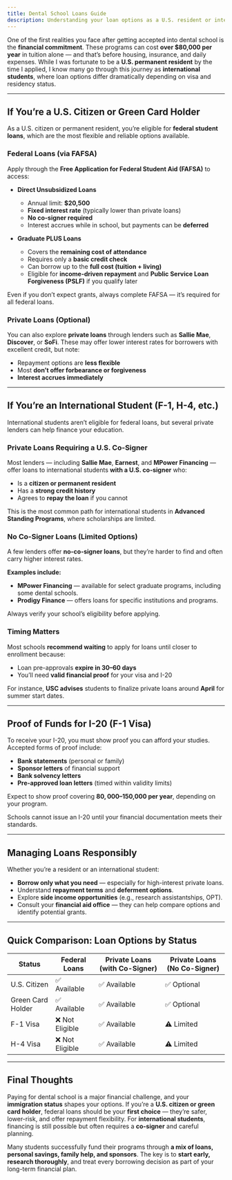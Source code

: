 ```yaml
---
title: Dental School Loans Guide
description: Understanding your loan options as a U.S. resident or international student in a U.S. dental program
---
```


One of the first realities you face after getting accepted into dental school is
the **financial commitment**. These programs can cost **over $80,000 per year**
in tuition alone — and that’s before housing, insurance, and daily expenses.
While I was fortunate to be a **U.S. permanent resident** by the time I applied,
I know many go through this journey as **international students**, where loan
options differ dramatically depending on visa and residency status.

---

## If You’re a U.S. Citizen or Green Card Holder

As a U.S. citizen or permanent resident, you’re eligible for **federal student
loans**, which are the most flexible and reliable options available.

### Federal Loans (via FAFSA)

Apply through the **Free Application for Federal Student Aid (FAFSA)** to access:

- **Direct Unsubsidized Loans**
  - Annual limit: **$20,500**
  - **Fixed interest rate** (typically lower than private loans)
  - **No co-signer required**
  - Interest accrues while in school, but payments can be **deferred**

- **Graduate PLUS Loans**
  - Covers the **remaining cost of attendance**
  - Requires only a **basic credit check**
  - Can borrow up to the **full cost (tuition + living)**
  - Eligible for **income-driven repayment** and **Public Service Loan Forgiveness (PSLF)** if you qualify later

<Aside>
  Even if you don’t expect grants, always complete FAFSA — it’s required for all federal loans.
</Aside>

### Private Loans (Optional)

You can also explore **private loans** through lenders such as **Sallie Mae**,
**Discover**, or **SoFi**. These may offer lower interest rates for borrowers
with excellent credit, but note:

- Repayment options are **less flexible**
- Most **don’t offer forbearance or forgiveness**
- **Interest accrues immediately**

---

## If You’re an International Student (F-1, H-4, etc.)

International students aren’t eligible for federal loans, but several private
lenders can help finance your education.

### Private Loans Requiring a U.S. Co-Signer

Most lenders — including **Sallie Mae**, **Earnest**, and **MPower Financing** —
offer loans to international students **with a U.S. co-signer** who:

- Is a **citizen or permanent resident**
- Has a **strong credit history**
- Agrees to **repay the loan** if you cannot

This is the most common path for international students in **Advanced Standing
Programs**, where scholarships are limited.

### No Co-Signer Loans (Limited Options)

A few lenders offer **no-co-signer loans**, but they’re harder to find and often
carry higher interest rates.

**Examples include:**

- **MPower Financing** — available for select graduate programs, including some
  dental schools.
- **Prodigy Finance** — offers loans for specific institutions and programs.

Always verify your school’s eligibility before applying.

### Timing Matters

Most schools **recommend waiting** to apply for loans until closer to enrollment
because:

- Loan pre-approvals **expire in 30–60 days**
- You’ll need **valid financial proof** for your visa and I-20

For instance, **USC advises** students to finalize private loans around **April**
for summer start dates.

---

## Proof of Funds for I-20 (F-1 Visa)

To receive your I-20, you must show proof you can afford your studies. Accepted
forms of proof include:

- **Bank statements** (personal or family)
- **Sponsor letters** of financial support
- **Bank solvency letters**
- **Pre-approved loan letters** (timed within validity limits)

Expect to show proof covering **$80,000–$150,000 per year**, depending on your
program.

<Aside>
  Schools cannot issue an I-20 until your financial documentation meets their standards.
</Aside>

---

## Managing Loans Responsibly

Whether you’re a resident or an international student:

- **Borrow only what you need** — especially for high-interest private loans.
- Understand **repayment terms** and **deferment options**.
- Explore **side income opportunities** (e.g., research assistantships, OPT).
- Consult your **financial aid office** — they can help compare options and
  identify potential grants.

---

## Quick Comparison: Loan Options by Status

| Status            | Federal Loans   | Private Loans (with Co-Signer) | Private Loans (No Co-Signer) |
| ----------------- | --------------- | ------------------------------ | ---------------------------- |
| U.S. Citizen      | ✅ Available    | ✅ Available                   | ✅ Optional                  |
| Green Card Holder | ✅ Available    | ✅ Available                   | ✅ Optional                  |
| F-1 Visa          | ❌ Not Eligible | ✅ Available                   | ⚠️ Limited                   |
| H-4 Visa          | ❌ Not Eligible | ✅ Available                   | ⚠️ Limited                   |

---

## Final Thoughts

Paying for dental school is a major financial challenge, and your **immigration
status** shapes your options. If you’re a **U.S. citizen or green card holder**,
federal loans should be your **first choice** — they’re safer, lower-risk, and
offer repayment flexibility. For **international students**, financing is still
possible but often requires a **co-signer** and careful planning.

Many students successfully fund their programs through **a mix of loans,
personal savings, family help, and sponsors**. The key is to **start early,
research thoroughly**, and treat every borrowing decision as part of your
long-term financial plan.
